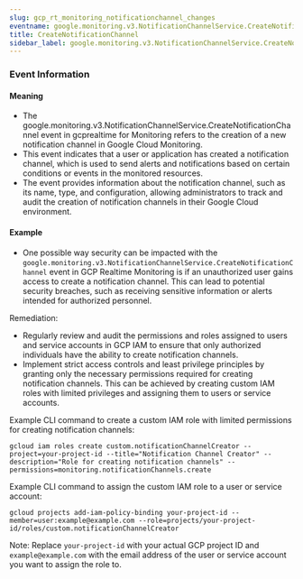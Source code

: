 ```yaml
--- 
slug: gcp_rt_monitoring_notificationchannel_changes
eventname: google.monitoring.v3.NotificationChannelService.CreateNotificationChannel
title: CreateNotificationChannel
sidebar_label: google.monitoring.v3.NotificationChannelService.CreateNotificationChannel
---
```

                       
### Event Information

#### Meaning

- The google.monitoring.v3.NotificationChannelService.CreateNotificationChannel event in gcprealtime for Monitoring refers to the creation of a new notification channel in Google Cloud Monitoring.
- This event indicates that a user or application has created a notification channel, which is used to send alerts and notifications based on certain conditions or events in the monitored resources.
- The event provides information about the notification channel, such as its name, type, and configuration, allowing administrators to track and audit the creation of notification channels in their Google Cloud environment.

#### Example

- One possible way security can be impacted with the `google.monitoring.v3.NotificationChannelService.CreateNotificationChannel` event in GCP Realtime Monitoring is if an unauthorized user gains access to create a notification channel. This can lead to potential security breaches, such as receiving sensitive information or alerts intended for authorized personnel.

Remediation:
- Regularly review and audit the permissions and roles assigned to users and service accounts in GCP IAM to ensure that only authorized individuals have the ability to create notification channels.
- Implement strict access controls and least privilege principles by granting only the necessary permissions required for creating notification channels. This can be achieved by creating custom IAM roles with limited privileges and assigning them to users or service accounts.

Example CLI command to create a custom IAM role with limited permissions for creating notification channels:
```
gcloud iam roles create custom.notificationChannelCreator --project=your-project-id --title="Notification Channel Creator" --description="Role for creating notification channels" --permissions=monitoring.notificationChannels.create
```

Example CLI command to assign the custom IAM role to a user or service account:
```
gcloud projects add-iam-policy-binding your-project-id --member=user:example@example.com --role=projects/your-project-id/roles/custom.notificationChannelCreator
```

Note: Replace `your-project-id` with your actual GCP project ID and `example@example.com` with the email address of the user or service account you want to assign the role to.


 